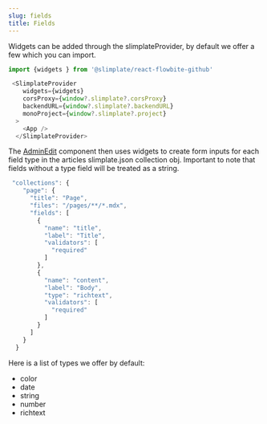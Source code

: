 ```yaml
---
slug: fields
title: Fields
---
```

Widgets can be added through the slimplateProvider, by default we offer a few which you can import.

```jsx
import {widgets } from '@slimplate/react-flowbite-github'

 <SlimplateProvider
    widgets={widgets}
    corsProxy={window?.slimplate?.corsProxy}
    backendURL={window?.slimplate?.backendURL}
    monoProject={window?.slimplate?.project}
  >
    <App />
  </SlimplateProvider>
```

The [AdminEdit](/admin-views#admin-edit) component then uses widgets to create form inputs for each field type in the articles slimplate.json collection obj. Important to note that fields without a type field will be treated as a string.

```jsx
 "collections": {
    "page": {
      "title": "Page",
      "files": "/pages/**/*.mdx",
      "fields": [
        {
          "name": "title",
          "label": "Title",
          "validators": [
            "required"
          ]
        },
        {
          "name": "content",
          "label": "Body",
          "type": "richtext",
          "validators": [
            "required"
          ]
        }
      ]
    }
  }
```

Here is a list of types we offer by default:

*   color
*   date
*   string
*   number
*   richtext
